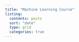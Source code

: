 ```yaml
---
title: "Machine Learning Course"
listing:
  contents: posts
  sort: "date"
  type: grid
  categories: true
---
```

